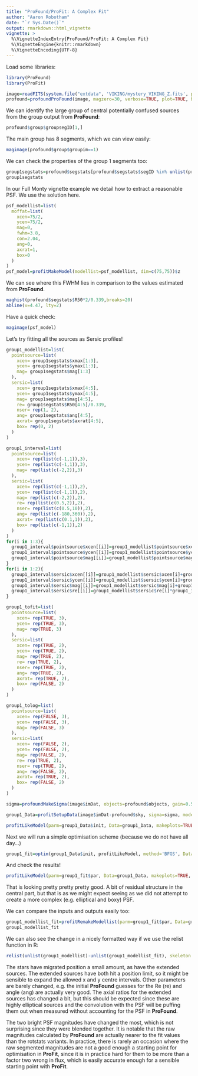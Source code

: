 ```yaml
---
title: "ProFound/ProFit: A Complex Fit"
author: "Aaron Robotham"
date: "`r Sys.Date()`"
output: rmarkdown::html_vignette
vignette: >
  %\VignetteIndexEntry{ProFound/ProFit: A Complex Fit}
  %\VignetteEngine{knitr::rmarkdown}
  %\VignetteEncoding{UTF-8}
---
```


Load some libraries:

```r
library(ProFound)
library(ProFit)
```

```r
image=readFITS(system.file("extdata", 'VIKING/mystery_VIKING_Z.fits', package="ProFound"))
profound=profoundProFound(image, magzero=30, verbose=TRUE, plot=TRUE, boundstats=TRUE, rotstats=TRUE)
```

We can identify the large group of central potentially confused sources from the group output from **ProFound**:

```r
profound$group$groupsegID[1,]
```

The main group has 8 segments, which we can view easily:

```r
magimage(profound$group$groupim==1)
```

We can check the properties of the group 1 segments too:

```r
group1segstats=profound$segstats[profound$segstats$segID %in% unlist(profound$group$groupsegID[1,"segID"]),]
group1segstats
```

In our Full Monty vignette example we detail how to extract a reasonable PSF. We use the solution here.

```r
psf_modellist=list(
  moffat=list(
    xcen=75/2,
    ycen=75/2,
    mag=0,
    fwhm=3.8,
    con=2.04,
    ang=0,
    axrat=1,
    box=0
  )
)
psf_model=profitMakeModel(modellist=psf_modellist, dim=c(75,75))$z
```

We can see where this FWHM lies in comparison to the values estimated from **ProFound**.

```r
maghist(profound$segstats$R50*2/0.339,breaks=20)
abline(v=4.47, lty=2)
```

Have a quick check:

```r
magimage(psf_model)
```

Let's try fitting all the sources as Sersic profiles!

```r
group1_modellist=list(
  pointsource=list(
    xcen= group1segstats$xmax[1:3],
    ycen= group1segstats$ymax[1:3],
    mag= group1segstats$mag[1:3]
  ),
  sersic=list(
    xcen= group1segstats$xmax[4:5],
    ycen= group1segstats$ymax[4:5],
    mag= group1segstats$mag[4:5],
    re= group1segstats$R50[4:5]/0.339,
    nser= rep(1, 2),
    ang= group1segstats$ang[4:5],
    axrat= group1segstats$axrat[4:5],
    box= rep(0, 2)
  )
)

group1_interval=list(
  pointsource=list(
    xcen= rep(list(c(-1,1)),3),
    ycen= rep(list(c(-1,1)),3),
    mag= rep(list(c(-2,2)),3)
  ),
  sersic=list(
    xcen= rep(list(c(-1,1)),2),
    ycen= rep(list(c(-1,1)),2),
    mag= rep(list(c(-2,2)),2),
    re= rep(list(c(0.5,2)),2),
    nser= rep(list(c(0.5,10)),2),
    ang= rep(list(c(-180,360)),2),
    axrat= rep(list(c(0.1,1)),2),
    box= rep(list(c(-1,1)),2)
  )
)
for(i in 1:3){
  group1_interval$pointsource$xcen[[i]]=group1_modellist$pointsource$xcen[i]+group1_interval$pointsource$xcen[[i]]
  group1_interval$pointsource$ycen[[i]]=group1_modellist$pointsource$ycen[i]+group1_interval$pointsource$ycen[[i]]
  group1_interval$pointsource$mag[[i]]=group1_modellist$pointsource$mag[i]+group1_interval$pointsource$mag[[i]]
}
for(i in 1:2){
  group1_interval$sersic$xcen[[i]]=group1_modellist$sersic$xcen[i]+group1_interval$sersic$xcen[[i]]
  group1_interval$sersic$ycen[[i]]=group1_modellist$sersic$ycen[i]+group1_interval$sersic$ycen[[i]]
  group1_interval$sersic$mag[[i]]=group1_modellist$sersic$mag[i]+group1_interval$sersic$mag[[i]]
  group1_interval$sersic$re[[i]]=group1_modellist$sersic$re[i]*group1_interval$sersic$re[[i]]
}

group1_tofit=list(
  pointsource=list(
    xcen= rep(TRUE, 3),
    ycen= rep(TRUE, 3),
    mag= rep(TRUE, 3)
  ),
  sersic=list(
    xcen= rep(TRUE, 2),
    ycen= rep(TRUE, 2),
    mag= rep(TRUE, 2),
    re= rep(TRUE, 2),
    nser= rep(TRUE, 2),
    ang= rep(TRUE, 2),
    axrat= rep(TRUE, 2),
    box= rep(FALSE, 2)
  )
)

group1_tolog=list(
  pointsource=list(
    xcen= rep(FALSE, 3),
    ycen= rep(FALSE, 3),
    mag= rep(FALSE, 3)
  ),
  sersic=list(
    xcen= rep(FALSE, 2),
    ycen= rep(FALSE, 2),
    mag= rep(FALSE, 2),
    re= rep(TRUE, 2),
    nser= rep(TRUE, 2),
    ang= rep(FALSE, 2),
    axrat= rep(TRUE, 2),
    box= rep(FALSE, 2)
  )
)
```


```r
sigma=profoundMakeSigma(image$imDat, objects=profound$objects, gain=0.5, sky=profound$sky, skyRMS =profound$skyRMS, plot=TRUE)
```

```r
group1_Data=profitSetupData(image$imDat-profound$sky, sigma=sigma, modellist=group1_modellist, tofit=group1_tofit, tolog=group1_tolog, intervals=group1_interval, magzero=30, algo.func='optim', psf=psf_model, region=matrix(profound$segim %in% unlist(profound$group$groupsegID[1,'segID'])[1:5], 356), verbose=FALSE)
```

```r
profitLikeModel(parm=group1_Data$init, Data=group1_Data, makeplots=TRUE, plotchisq=TRUE)
```

Next we will run a simple optimisation scheme (because we do not have all day...)

```r
group1_fit=optim(group1_Data$init, profitLikeModel, method='BFGS', Data=group1_Data, control=list(fnscale=-1))
```

And check the results!

```r
profitLikeModel(parm=group1_fit$par, Data=group1_Data, makeplots=TRUE, plotchisq=TRUE)
```

That is looking pretty pretty pretty good. A bit of residual structure in the central part, but that is as we might expect seeing as we did not attempt to create a more complex (e.g. elliptical and boxy) PSF.

We can compare the inputs and outputs easily too:

```r
group1_modellist_fit=profitRemakeModellist(parm=group1_fit$par, Data=group1_Data)$modellist
group1_modellist_fit
```

We can also see the change in a nicely formatted way if we use the relist function in R:

```r
relist(unlist(group1_modellist)-unlist(group1_modellist_fit), skeleton = group1_modellist)
```

The stars have migrated position a small amount, as have the extended sources. The extended sources have both hit a position limit, so it might be sensible to expand the allowed x and y centre intervals. Other parameters are barely changed, e.g. the initial **ProFound** guesses for the Re (re) and angle (ang) are actually very good. The axial ratios for the extended sources has changed a bit, but this should be expected since these are highly elliptical sources and the convolution with the PSF will be puffing them out when measured without accounting for the PSF in **ProFound**.

The two bright PSF magnitudes have changed the most, which is not surprising since they were blended together. It is notable that the raw magnitudes calculated by **ProFound** are actually nearer to the fit values than the rotstats variants. In practice, there is rarely an occasion where the raw segmented magnitudes are not a good enough a starting point for optimisation in **ProFit**, since it is in practice hard for them to be more than a factor two wrong in flux, which is easily accurate enough for a sensible starting point with **ProFit**.
